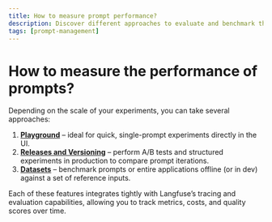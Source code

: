 ```yaml
---
title: How to measure prompt performance?
description: Discover different approaches to evaluate and benchmark the performance of your prompts using Langfuse features like Playground, Releases & Versioning, and Datasets.
tags: [prompt-management]
---
```


# How to measure the performance of prompts?

Depending on the scale of your experiments, you can take several approaches:

1. **[Playground](/docs/prompt-management/features/playground)** – ideal for quick, single-prompt experiments directly in the UI.
2. **[Releases and Versioning](/docs/observability/features/releases-and-versioning)** – perform A/B tests and structured experiments in production to compare prompt iterations.
3. **[Datasets](/docs/evaluation/features/datasets)** – benchmark prompts or entire applications offline (or in dev) against a set of reference inputs.

Each of these features integrates tightly with Langfuse’s tracing and evaluation capabilities, allowing you to track metrics, costs, and quality scores over time. 